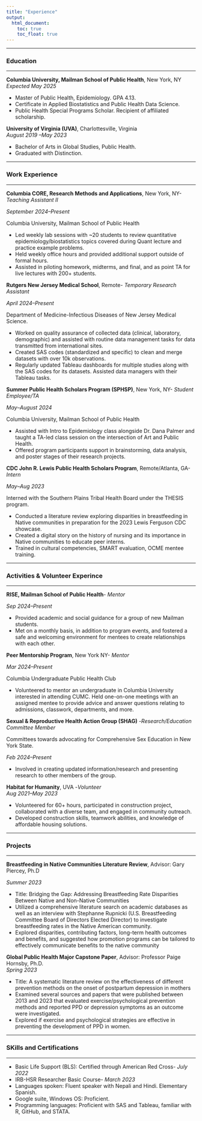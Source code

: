 ```yaml
---
title: "Experience"
output: 
  html_document:
    toc: true
    toc_float: true
---
```


------------------------------------------------------------

### Education

------------------------------------------------------------

**Columbia University, Mailman School of Public Health**, New York, NY                                       
*Expected May 2025*

- Master of Public Health, Epidemiology. GPA 4.13. 
- Certificate in Applied Biostatistics and Public Health Data Science.  
- Public Health Special Programs Scholar. Recipient of affiliated scholarship. 


**University of Virginia (UVA)**, Charlottesville, Virginia                                                     
*August 2019 –May 2023*

- Bachelor of Arts in Global Studies, Public Health. 
- Graduated with Distinction. 

------------------------------------------------------------

### Work Experience

------------------------------------------------------------

**Columbia CORE, Research Methods and Applications**, New York, NY- *Teaching Assistant II*

*September 2024–Present*

Columbia University, Mailman School of Public Health 

- Led weekly lab sessions with ~20 students to review quantitative epidemiology/biostatistics topics covered during Quant lecture and practice example problems. 
- Held weekly office hours and provided additional support outside of formal hours. 
- Assisted in piloting homework, midterms, and final, and as point TA for live lectures with 200+ students. 


**Rutgers New Jersey Medical School**, Remote- *Temporary Research Assistant*  

*April 2024–Present*

Department of Medicine-Infectious Diseases of New Jersey Medical Science. 

- Worked on quality assurance of collected data (clinical, laboratory, demographic) and assisted with routine data management tasks for data transmitted from international sites.  
- Created SAS codes (standardized and specific) to clean and merge datasets with over 10k observations. 
- Regularly updated Tableau dashboards for multiple studies along with the SAS codes for its datasets. Assisted data managers with their Tableau tasks. 

**Summer Public Health Scholars Program (SPHSP)**, New York, NY- *Student Employee/TA*

*May–August 2024* 

Columbia University, Mailman School of Public Health 

- Assisted with Intro to Epidemiology class alongside Dr. Dana Palmer and taught a TA-led class session on the intersection of Art and Public Health.  
- Offered program participants support in brainstorming, data analysis, and poster stages of their research projects. 


**CDC John R. Lewis Public Health Scholars Program**, Remote/Atlanta, GA- *Intern* 

*May–Aug 2023*

Interned with the Southern Plains Tribal Health Board under the THESIS program. 

- Conducted a literature review exploring disparities in breastfeeding in Native communities in preparation for the 2023 Lewis Ferguson CDC showcase. 
- Created a digital story on the history of nursing and its importance in Native communities to educate peer interns.  
- Trained in cultural competencies, SMART evaluation, OCME mentee training.  


------------------------------------------------------------

### Activities & Volunteer Experince

------------------------------------------------------------

**RISE, Mailman School of Public Health**- *Mentor*

*Sep 2024–Present*

- Provided academic and social guidance for a group of new Mailman students. 
- Met on a monthly basis, in addition to program events, and fostered a safe and welcoming environment for mentees to create relationships with each other. 


**Peer Mentorship Program**, New York NY- *Mentor*                                      

*Mar 2024–Present*

Columbia Undergraduate Public Health Club 

- Volunteered to mentor an undergraduate in Columbia University interested in attending CUMC. Held one-on-one meetings with an assigned mentee to provide advice and answer questions relating to admissions, classwork, departments, and more. 


**Sexual & Reproductive Health Action Group (SHAG)** -*Research/Education Committee Member*    

Committees towards advocating for Comprehensive Sex Education in New York State. 

*Feb 2024–Present* 

- Involved in creating updated information/research and presenting research to other members of the group. 


**Habitat for Humanity**, UVA -*Volunteer*                                                                                            
*Aug 2021–May 2023*

- Volunteered for 60+ hours, participated in construction project, collaborated with a diverse team, and engaged in community outreach.  
- Developed construction skills, teamwork abilities, and knowledge of affordable housing solutions. 


------------------------------------------------------------

### Projects

------------------------------------------------------------

**Breastfeeding in Native Communities Literature Review**, Advisor: Gary Piercey, Ph.D      

*Summer 2023*

- Title: Bridging the Gap: Addressing Breastfeeding Rate Disparities Between Native and Non-Native Communities 
- Utilized a comprehensive literature search on academic databases as well as an interview with Stephanne Rupnicki (U.S. Breastfeeding Committee Board of Directors Elected Director) to investigate breastfeeding rates in the Native American community. 
- Explored disparities, contributing factors, long-term health outcomes and benefits, and suggested how promotion programs can be tailored to effectively communicate benefits to the native community 

**Global Public Health Major Capstone Paper**, Advisor: Professor Paige Hornsby, Ph.D.                                
*Spring 2023*

- Title: A systematic literature review on the effectiveness of different prevention methods on the onset of postpartum depression in mothers 
- Examined several sources and papers that were published between 2013 and 2023 that evaluated 
exercise/psychological prevention methods and reported PPD or depression symptoms as an outcome were investigated. 
- Explored if exercise and psychological strategies are effective in preventing the development of PPD in women. 

------------------------------------------------------------

### SKills and Certifications

------------------------------------------------------------

- Basic Life Support (BLS): Certified through American Red Cross- *July 2022* 
- IRB-HSR Researcher Basic Course- *March 2023*                                                  
- Languages spoken: Fluent speaker with Nepali and Hindi. Elementary Spanish.  
- Google suite, Windows OS: Proficient. 
- Programming languages: Proficient with SAS and Tableau, familiar with R, GitHub, and STATA.









